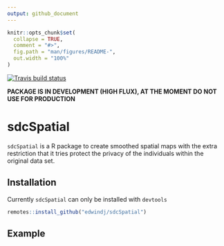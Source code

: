 ```yaml
---
output: github_document
---
```


<!-- README.md is generated from README.Rmd. Please edit that file -->

```r
knitr::opts_chunk$set(
  collapse = TRUE,
  comment = "#>",
  fig.path = "man/figures/README-",
  out.width = "100%"
)
```

[![Travis build status](https://travis-ci.org/edwindj/sdcSpatial.svg?branch=master)](https://travis-ci.org/edwindj/sdcSpatial)

**PACKAGE IS IN DEVELOPMENT (HIGH FLUX), AT THE MOMENT DO NOT USE FOR PRODUCTION**

# sdcSpatial

`sdcSpatial` is a R package to create smoothed spatial maps with the extra restriction that it tries protect the privacy of 
the individuals within the original data set.

## Installation

Currently `sdcSpatial` can only be installed with `devtools`
``` r
remotes::install_github("edwindj/sdcSpatial")
```

## Example

```r
```
